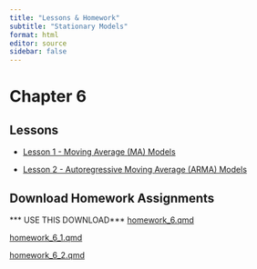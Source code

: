 ```yaml
---
title: "Lessons & Homework"
subtitle: "Stationary Models"
format: html
editor: source
sidebar: false
---
```


# Chapter 6

::: {.callout-tip icon=false}

## Lessons

-   [Lesson 1 - Moving Average (MA) Models](chapter_6_lesson_1.html)

-   [Lesson 2 - Autoregressive Moving Average (ARMA) Models](chapter_6_lesson_2.html)


:::


::: {.callout-note icon=false}

## Download Homework Assignments

<!-- ## need to update href link to correct files when we get them -->

*** USE THIS DOWNLOAD***
<a href="https://byuistats.github.io/timeseries/homework/homework_6.qmd" download="homework_6.qmd"> homework_6.qmd </a>



<a href="https://byuistats.github.io/timeseries/homework/homework_6_1.qmd" download="homework_6_1.qmd"> homework_6_1.qmd </a>

<a href="https://byuistats.github.io/timeseries/homework/homework_6_2.qmd" download="homework_6_2.qmd"> homework_6_2.qmd </a>

:::
